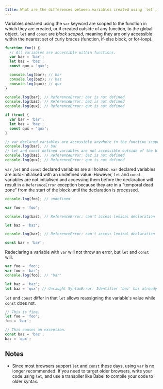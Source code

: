 ```yaml
---
title: What are the differences between variables created using `let`, `var` or `const`?
---
```


Variables declared using the `var` keyword are scoped to the function in which they are created, or if created outside of any function, to the global object. `let` and `const` are _block scoped_, meaning they are only accessible within the nearest set of curly braces (function, if-else block, or for-loop).

```js
function foo() {
  // All variables are accessible within functions.
  var bar = 'bar';
  let baz = 'baz';
  const qux = 'qux';

  console.log(bar); // bar
  console.log(baz); // baz
  console.log(qux); // qux
}

console.log(bar); // ReferenceError: bar is not defined
console.log(baz); // ReferenceError: baz is not defined
console.log(qux); // ReferenceError: qux is not defined
```

```js
if (true) {
  var bar = 'bar';
  let baz = 'baz';
  const qux = 'qux';
}

// var declared variables are accessible anywhere in the function scope.
console.log(bar); // bar
// let and const defined variables are not accessible outside of the block they were defined in.
console.log(baz); // ReferenceError: baz is not defined
console.log(qux); // ReferenceError: qux is not defined
```

`var` ,`let` and `const` declared variables are all hoisted. `var` declared variables are auto-initialised with an undefined value. However, `let` and `const` variables are not initialised and accessing them before the declaration will result in a `ReferenceError` exception because they are in a "temporal dead zone" from the start of the block until the declaration is processed.

```js
console.log(foo); // undefined

var foo = 'foo';

console.log(baz); // ReferenceError: can't access lexical declaration 'baz' before initialization

let baz = 'baz';

console.log(bar); // ReferenceError: can't access lexical declaration 'bar' before initialization

const bar = 'bar';
```

Redeclaring a variable with `var` will not throw an error, but `let` and `const` will.

```js
var foo = 'foo';
var foo = 'bar';
console.log(foo); // "bar"

let baz = 'baz';
let baz = 'qux'; // Uncaught SyntaxError: Identifier 'baz' has already been declared
```

`let` and `const` differ in that `let` allows reassigning the variable's value while `const` does not.

```js
// This is fine.
let foo = 'foo';
foo = 'bar';

// This causes an exception.
const baz = 'baz';
baz = 'qux';
```

## Notes

- Since most browsers support `let` and `const` these days, using `var` is no longer recommended. If you need to target older browsers, write your code using `let`, and use a transpiler like Babel to compile your code to older syntax.
